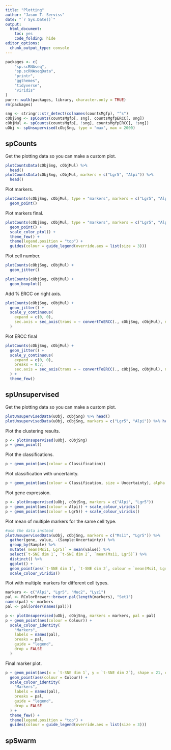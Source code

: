```yaml
---
title: "Plotting"
author: "Jason T. Serviss"
date: "`r Sys.Date()`"
output:
  html_document:
    toc: yes
    code_folding: hide
editor_options: 
  chunk_output_type: console
---
```


```r
packages <- c(
    "sp.scRNAseq",
    "sp.scRNAseqData",
    "printr",
    "ggthemes",
    "tidyverse",
    "viridis"
)
purrr::walk(packages, library, character.only = TRUE)
rm(packages)
```

```r
sng <- stringr::str_detect(colnames(countsMgfp), "^s")
cObjSng <- spCounts(countsMgfp[, sng], countsMgfpERCC[, sng])
cObjMul <- spCounts(countsMgfp[, !sng], countsMgfpERCC[, !sng])
uObj <- spUnsupervised(cObjSng, type = "max", max = 2000)
```

## spCounts

Get the plotting data so you can make a custom plot.
```r
plotCountsData(cObjSng, cObjMul) %>%
  head()
plotCountsData(cObjSng, cObjMul, markers = c("Lgr5", "Alpi")) %>%
  head()
```

Plot markers.
```r
plotCounts(cObjSng, cObjMul, type = "markers", markers = c("Lgr5", "Alpi")) +
  geom_point()
```

Plot markers final.
```r
plotCounts(cObjSng, cObjMul, type = "markers", markers = c("Lgr5", "Alpi")) +
  geom_point() +
  scale_color_ptol() +
  theme_few() +
  theme(legend.position = "top") +
  guides(colour = guide_legend(override.aes = list(size = 3)))
```

Plot cell number.
```r
plotCounts(cObjSng, cObjMul) +
  geom_jitter()

plotCounts(cObjSng, cObjMul) +
  geom_boxplot()
```

Add % ERCC on right axis.
```r
plotCounts(cObjSng, cObjMul) +
  geom_jitter() +
  scale_y_continuous(
    expand = c(0, 0),
    sec.axis = sec_axis(trans = ~ convertToERCC(., cObjSng, cObjMul), name = "% ERCC")
  )
```

Plot ERCC final
```r
plotCounts(cObjSng, cObjMul) +
  geom_jitter() +
  scale_y_continuous(
    expand = c(0, 0),
    breaks = 0:7,
    sec.axis = sec_axis(trans = ~ convertToERCC(., cObjSng, cObjMul), name = "% ERCC")
  ) +
  theme_few()
```

## spUnsupervised

Get the plotting data so you can make a custom plot.

```r
plotUnsupervisedData(uObj, cObjSng) %>% head()
plotUnsupervisedData(uObj, cObjSng, markers = c("Lgr5", "Alpi")) %>% head()
```

Plot the clustering results.
```r
p <- plotUnsupervised(uObj, cObjSng)
p + geom_point()
```

Plot the classifications.
```r
p + geom_point(aes(colour = Classification))
```

Plot classification with uncertainty.
```r
p + geom_point(aes(colour = Classification, size = Uncertainty), alpha = 0.75)
```

Plot gene expression.
```r
p <- plotUnsupervised(uObj, cObjSng, markers = c("Alpi", "Lgr5"))
p + geom_point(aes(colour = Alpi)) + scale_colour_viridis()
p + geom_point(aes(colour = Lgr5)) + scale_colour_viridis()
```

Plot mean of multiple markers for the same cell type.
```r
#use the data instead
plotUnsupervisedData(uObj, cObjSng, markers = c("Msi1", "Lgr5")) %>%
  gather(gene, value, -(Sample:Uncertainty)) %>%
  group_by(Sample) %>%
  mutate(`mean(Msi1, Lgr5)` = mean(value)) %>%
  select(`t-SNE dim 1`, `t-SNE dim 2`, `mean(Msi1, Lgr5)`) %>%
  distinct() %>%
  ggplot() +
  geom_point(aes(`t-SNE dim 1`, `t-SNE dim 2`, colour = `mean(Msi1, Lgr5)`)) +
  scale_colour_viridis()
```

Plot with multiple markers for different cell types.
```r
markers <- c("Alpi", "Lgr5", "Muc2", "Lyz1")
pal <- RColorBrewer::brewer.pal(length(markers), "Set1")
names(pal) <- markers
pal <- pal[order(names(pal))]

p <- plotUnsupervised(uObj, cObjSng, markers = markers, pal = pal)
p + geom_point(aes(colour = Colour)) + 
  scale_colour_identity(
    "Markers", 
    labels = names(pal),
    breaks = pal, 
    guide = "legend", 
    drop = FALSE
  )
```

Final marker plot.
```r
p + geom_point(aes(x = `t-SNE dim 1`, y = `t-SNE dim 2`), shape = 21, colour = "black") +
  geom_point(aes(colour = Colour)) + 
  scale_colour_identity(
    "Markers", 
    labels = names(pal),
    breaks = pal, 
    guide = "legend", 
    drop = FALSE
  ) +
  theme_few() +
  theme(legend.position = "top") +
  guides(colour = guide_legend(override.aes = list(size = 3)))
```


## spSwarm
